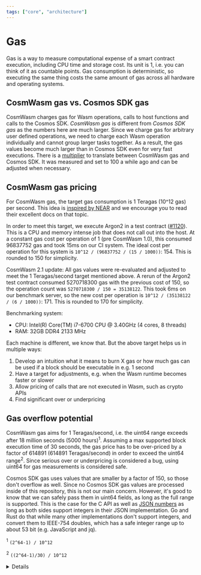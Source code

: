 ```yaml
---
tags: ["core", "architecture"]
---
```


# Gas

Gas is a way to measure computational expense of a smart contract execution, including CPU time and
storage cost. Its unit is 1, i.e. you can think of it as countable points. Gas consumption is
deterministic, so executing the same thing costs the same amount of gas across all hardware and
operating systems.

## CosmWasm gas vs. Cosmos SDK gas

CosmWasm charges gas for Wasm operations, calls to host functions and calls to the Cosmos SDK.
_CosmWasm gas_ is different from _Cosmos SDK gas_ as the numbers here are much larger. Since we
charge gas for arbitrary user defined operations, we need to charge each Wasm operation individually
and cannot group larger tasks together. As a result, the gas values become much larger than in
Cosmos SDK even for very fast executions. There is a [multiplier][defaultgasmultiplier] to translate
between CosmWasm gas and Cosmos SDK. It was measured and set to 100 a while ago and can be adjusted
when necessary.

## CosmWasm gas pricing

For CosmWasm gas, the target gas consumption is 1 Teragas (10^12 gas) per second. This idea is
[inspired by NEAR][neargas] and we encourage you to read their excellent docs on that topic.

In order to meet this target, we execute Argon2 in a test contract ([#1120]). This is a CPU and
memory intense job that does not call out into the host. At a constant gas cost per operation of 1
(pre CosmWasm 1.0), this consumed 96837752 gas and took 15ms on our CI system. The ideal cost per
operation for this system is `10^12 / (96837752 / (15 / 1000))`: 154. This is rounded to 150 for
simplicity.

CosmWasm 2.1 update: All gas values were re-evaluated and adjusted to meet the 1 Teragas/second
target mentioned above. A rerun of the Argon2 test contract consumed 5270718300 gas with the
previous cost of 150, so the operation count was `5270718300 / 150 = 35138122`. This took 6ms on our
benchmark server, so the new cost per operation is `10^12 / (35138122 / (6 / 1000))`: 171. This is
rounded to 170 for simplicity.

Benchmarking system:

- CPU: Intel(R) Core(TM) i7-6700 CPU @ 3.40GHz (4 cores, 8 threads)
- RAM: 32GB DDR4 2133 MHz

Each machine is different, we know that. But the above target helps us in multiple ways:

1. Develop an intuition what it means to burn X gas or how much gas can be used if a block should be
   executable in e.g. 1 second
2. Have a target for adjustments, e.g. when the Wasm runtime becomes faster or slower
3. Allow pricing of calls that are not executed in Wasm, such as crypto APIs
4. Find significant over or underpricing

## Gas overflow potential

CosmWasm gas aims for 1 Teragas/second, i.e. the uint64 range exceeds after 18 million seconds (5000
hours)<sup>1</sup>. Assuming a max supported block execution time of 30 seconds, the gas price has
to be over-priced by a factor of 614891 (614891 Teragas/second) in order to exceed the uint64
range<sup>2</sup>. Since serious over or underpricing is considered a bug, using uint64 for gas
measurements is considered safe.

Cosmos SDK gas uses values that are smaller by a factor of 150, so those don't overflow as well.
Since no Cosmos SDK gas values are processed inside of this repository, this is not our main
concern. However, it's good to know that we can safely pass them in uint64 fields, as long as the
full range is supported. This is the case for the C API as well as [JSON numbers] as long as both
sides support integers in their JSON implementation. Go and Rust do that while many other
implementations don't support integers, and convert them to IEEE-754 doubles, which has a safe
integer range up to about 53 bit (e.g. JavaScript and jq).

<sup>1</sup> `(2^64-1) / 10^12`

<sup>2</sup> `((2^64-1)/30) / 10^12`

<details>

    <summary>CosmWasm 1.x -> 2.0 changes</summary>

    In all versions before 2.0, the gas values were bigger by a factor of 1000.
    There is no need to have them this big and in order to reduce the risk of
    overflow, the gas values were lowered in [#1599]. Here is a breakdown of what
    this change entails:

    |                            | CosmWasm 1.x          | CosmWasm 2.x          |
    | -------------------------- | --------------------- | --------------------- |
    | Cost target                | 1 Teragas/millisecond | 1 Teragas/second      |
    | Exceeds uint64 range after | 5 hours               | 5124 hours (213 days) |
    | Cost per Wasm op           | 150_000               | 150                   |
    | Multiplier                 | 140_000_000           | 140_000               |

</details>

[#1599]: https://github.com/CosmWasm/cosmwasm/pull/1599
[JSON numbers]: https://www.json.org/
[defaultgasmultiplier]:
  https://github.com/CosmWasm/wasmd/blob/04cb6e5408cc54c27247b0b327dfa99769d5103c/x/wasm/types/gas_register.go#L34
[neargas]: https://docs.near.org/concepts/protocol/gas
[#1120]: https://github.com/CosmWasm/cosmwasm/pull/1120
